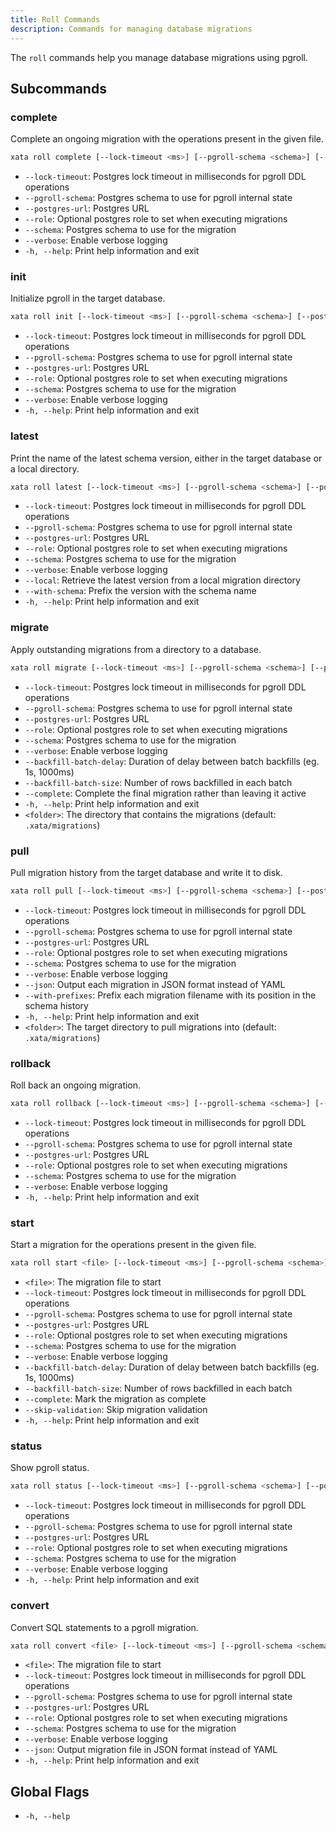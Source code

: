 ```yaml
---
title: Roll Commands
description: Commands for managing database migrations
---
```


The `roll` commands help you manage database migrations using pgroll.

## Subcommands

### complete
Complete an ongoing migration with the operations present in the given file.

```bash
xata roll complete [--lock-timeout <ms>] [--pgroll-schema <schema>] [--postgres-url <url>] [--role <role>] [--schema <schema>] [--verbose] [-h|--help]
```
- `--lock-timeout`: Postgres lock timeout in milliseconds for pgroll DDL operations
- `--pgroll-schema`: Postgres schema to use for pgroll internal state
- `--postgres-url`: Postgres URL
- `--role`: Optional postgres role to set when executing migrations
- `--schema`: Postgres schema to use for the migration
- `--verbose`: Enable verbose logging
- `-h, --help`: Print help information and exit

### init
Initialize pgroll in the target database.

```bash
xata roll init [--lock-timeout <ms>] [--pgroll-schema <schema>] [--postgres-url <url>] [--role <role>] [--schema <schema>] [--verbose] [-h|--help]
```
- `--lock-timeout`: Postgres lock timeout in milliseconds for pgroll DDL operations
- `--pgroll-schema`: Postgres schema to use for pgroll internal state
- `--postgres-url`: Postgres URL
- `--role`: Optional postgres role to set when executing migrations
- `--schema`: Postgres schema to use for the migration
- `--verbose`: Enable verbose logging
- `-h, --help`: Print help information and exit

### latest
Print the name of the latest schema version, either in the target database or a local directory.

```bash
xata roll latest [--lock-timeout <ms>] [--pgroll-schema <schema>] [--postgres-url <url>] [--role <role>] [--schema <schema>] [--verbose] [--local] [--with-schema] [-h|--help]
```
- `--lock-timeout`: Postgres lock timeout in milliseconds for pgroll DDL operations
- `--pgroll-schema`: Postgres schema to use for pgroll internal state
- `--postgres-url`: Postgres URL
- `--role`: Optional postgres role to set when executing migrations
- `--schema`: Postgres schema to use for the migration
- `--verbose`: Enable verbose logging
- `--local`: Retrieve the latest version from a local migration directory
- `--with-schema`: Prefix the version with the schema name
- `-h, --help`: Print help information and exit

### migrate
Apply outstanding migrations from a directory to a database.

```bash
xata roll migrate [--lock-timeout <ms>] [--pgroll-schema <schema>] [--postgres-url <url>] [--role <role>] [--schema <schema>] [--verbose] [--backfill-batch-delay <delay>] [--backfill-batch-size <size>] [--complete] [-h|--help] [<folder>]
```
- `--lock-timeout`: Postgres lock timeout in milliseconds for pgroll DDL operations
- `--pgroll-schema`: Postgres schema to use for pgroll internal state
- `--postgres-url`: Postgres URL
- `--role`: Optional postgres role to set when executing migrations
- `--schema`: Postgres schema to use for the migration
- `--verbose`: Enable verbose logging
- `--backfill-batch-delay`: Duration of delay between batch backfills (eg. 1s, 1000ms)
- `--backfill-batch-size`: Number of rows backfilled in each batch
- `--complete`: Complete the final migration rather than leaving it active
- `-h, --help`: Print help information and exit
- `<folder>`: The directory that contains the migrations (default: `.xata/migrations`)

### pull
Pull migration history from the target database and write it to disk.

```bash
xata roll pull [--lock-timeout <ms>] [--pgroll-schema <schema>] [--postgres-url <url>] [--role <role>] [--schema <schema>] [--verbose] [--json] [--with-prefixes] [-h|--help] [<folder>]
```
- `--lock-timeout`: Postgres lock timeout in milliseconds for pgroll DDL operations
- `--pgroll-schema`: Postgres schema to use for pgroll internal state
- `--postgres-url`: Postgres URL
- `--role`: Optional postgres role to set when executing migrations
- `--schema`: Postgres schema to use for the migration
- `--verbose`: Enable verbose logging
- `--json`: Output each migration in JSON format instead of YAML
- `--with-prefixes`: Prefix each migration filename with its position in the schema history
- `-h, --help`: Print help information and exit
- `<folder>`: The target directory to pull migrations into (default: `.xata/migrations`)

### rollback
Roll back an ongoing migration.

```bash
xata roll rollback [--lock-timeout <ms>] [--pgroll-schema <schema>] [--postgres-url <url>] [--role <role>] [--schema <schema>] [--verbose] [-h|--help]
```
- `--lock-timeout`: Postgres lock timeout in milliseconds for pgroll DDL operations
- `--pgroll-schema`: Postgres schema to use for pgroll internal state
- `--postgres-url`: Postgres URL
- `--role`: Optional postgres role to set when executing migrations
- `--schema`: Postgres schema to use for the migration
- `--verbose`: Enable verbose logging
- `-h, --help`: Print help information and exit

### start
Start a migration for the operations present in the given file.

```bash
xata roll start <file> [--lock-timeout <ms>] [--pgroll-schema <schema>] [--postgres-url <url>] [--role <role>] [--schema <schema>] [--verbose] [--backfill-batch-delay <delay>] [--backfill-batch-size <size>] [--complete] [--skip-validation] [-h|--help]
```
- `<file>`: The migration file to start
- `--lock-timeout`: Postgres lock timeout in milliseconds for pgroll DDL operations
- `--pgroll-schema`: Postgres schema to use for pgroll internal state
- `--postgres-url`: Postgres URL
- `--role`: Optional postgres role to set when executing migrations
- `--schema`: Postgres schema to use for the migration
- `--verbose`: Enable verbose logging
- `--backfill-batch-delay`: Duration of delay between batch backfills (eg. 1s, 1000ms)
- `--backfill-batch-size`: Number of rows backfilled in each batch
- `--complete`: Mark the migration as complete
- `--skip-validation`: Skip migration validation
- `-h, --help`: Print help information and exit

### status
Show pgroll status.

```bash
xata roll status [--lock-timeout <ms>] [--pgroll-schema <schema>] [--postgres-url <url>] [--role <role>] [--schema <schema>] [--verbose] [-h|--help]
```
- `--lock-timeout`: Postgres lock timeout in milliseconds for pgroll DDL operations
- `--pgroll-schema`: Postgres schema to use for pgroll internal state
- `--postgres-url`: Postgres URL
- `--role`: Optional postgres role to set when executing migrations
- `--schema`: Postgres schema to use for the migration
- `--verbose`: Enable verbose logging
- `-h, --help`: Print help information and exit

### convert
Convert SQL statements to a pgroll migration.

```bash
xata roll convert <file> [--lock-timeout <ms>] [--pgroll-schema <schema>] [--postgres-url <url>] [--role <role>] [--schema <schema>] [--verbose] [--json] [-h|--help]
```
- `<file>`: The migration file to start
- `--lock-timeout`: Postgres lock timeout in milliseconds for pgroll DDL operations
- `--pgroll-schema`: Postgres schema to use for pgroll internal state
- `--postgres-url`: Postgres URL
- `--role`: Optional postgres role to set when executing migrations
- `--schema`: Postgres schema to use for the migration
- `--verbose`: Enable verbose logging
- `--json`: Output migration file in JSON format instead of YAML
- `-h, --help`: Print help information and exit

## Global Flags

- `-h, --help` 